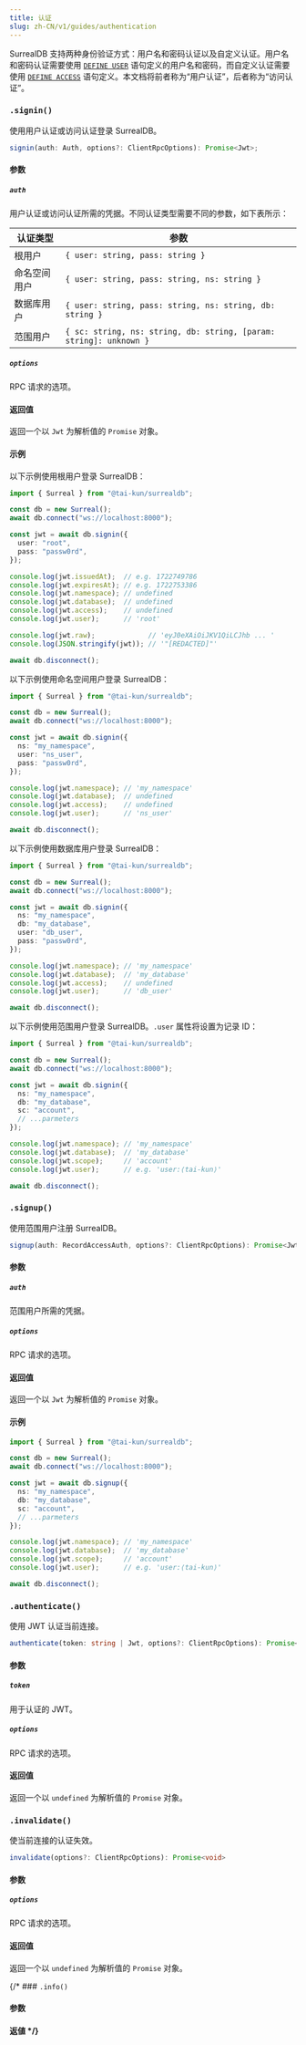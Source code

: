 ```yaml
---
title: 认证
slug: zh-CN/v1/guides/authentication
---
```



SurrealDB 支持两种身份验证方式：用户名和密码认证以及自定义认证。用户名和密码认证需要使用 [`DEFINE USER`](https://surrealdb.com/docs/surrealdb/surrealql/statements/define/user) 语句定义的用户名和密码，而自定义认证需要使用 [`DEFINE ACCESS`](https://surrealdb.com/docs/surrealdb/surrealql/statements/define/access) 语句定义。本文档将前者称为“用户认证”，后者称为“访问认证”。

### `.signin()` <Badge variant="instance" /><Badge variant="method" />

使用用户认证或访问认证登录 SurrealDB。

```ts
signin(auth: Auth, options?: ClientRpcOptions): Promise<Jwt>;
```

#### 参数

##### `auth`

用户认证或访问认证所需的凭据。不同认证类型需要不同的参数，如下表所示：

| 认证类型 | 参数 |
| --- | ---|
| 根用户 | `{ user: string, pass: string }` |
| 命名空间用户 | `{ user: string, pass: string, ns: string }` |
| 数据库用户 | `{ user: string, pass: string, ns: string, db: string }` |
| 范围用户 | `{ sc: string, ns: string, db: string, [param: string]: unknown }` |

##### `options`

RPC 请求的选项。

#### 返回值

返回一个以 `Jwt` 为解析值的 `Promise` 对象。

#### 示例

以下示例使用根用户登录 SurrealDB：

```ts
import { Surreal } from "@tai-kun/surrealdb";

const db = new Surreal();
await db.connect("ws://localhost:8000");

const jwt = await db.signin({
  user: "root",
  pass: "passw0rd",
});

console.log(jwt.issuedAt);  // e.g. 1722749786
console.log(jwt.expiresAt); // e.g. 1722753386
console.log(jwt.namespace); // undefined
console.log(jwt.database);  // undefined
console.log(jwt.access);    // undefined
console.log(jwt.user);      // 'root'

console.log(jwt.raw);             // 'eyJ0eXAiOiJKV1QiLCJhb ... '
console.log(JSON.stringify(jwt)); // '"[REDACTED]"'

await db.disconnect();
```

以下示例使用命名空间用户登录 SurrealDB：

```ts
import { Surreal } from "@tai-kun/surrealdb";

const db = new Surreal();
await db.connect("ws://localhost:8000");

const jwt = await db.signin({
  ns: "my_namespace",
  user: "ns_user",
  pass: "passw0rd",
});

console.log(jwt.namespace); // 'my_namespace'
console.log(jwt.database);  // undefined
console.log(jwt.access);    // undefined
console.log(jwt.user);      // 'ns_user'

await db.disconnect();
```

以下示例使用数据库用户登录 SurrealDB：

```ts
import { Surreal } from "@tai-kun/surrealdb";

const db = new Surreal();
await db.connect("ws://localhost:8000");

const jwt = await db.signin({
  ns: "my_namespace",
  db: "my_database",
  user: "db_user",
  pass: "passw0rd",
});

console.log(jwt.namespace); // 'my_namespace'
console.log(jwt.database);  // 'my_database'
console.log(jwt.access);    // undefined
console.log(jwt.user);      // 'db_user'

await db.disconnect();
```

以下示例使用范围用户登录 SurrealDB。`.user` 属性将设置为记录 ID：

```ts
import { Surreal } from "@tai-kun/surrealdb";

const db = new Surreal();
await db.connect("ws://localhost:8000");

const jwt = await db.signin({
  ns: "my_namespace",
  db: "my_database",
  sc: "account",
  // ...parmeters
});

console.log(jwt.namespace); // 'my_namespace'
console.log(jwt.database);  // 'my_database'
console.log(jwt.scope);     // 'account'
console.log(jwt.user);      // e.g. 'user:⟨tai-kun⟩'

await db.disconnect();
```

### `.signup()` <Badge variant="instance" /><Badge variant="method" />

使用范围用户注册 SurrealDB。

```ts
signup(auth: RecordAccessAuth, options?: ClientRpcOptions): Promise<Jwt>;
```

#### 参数

##### `auth`

范围用户所需的凭据。

##### `options`

RPC 请求的选项。

#### 返回值

返回一个以 `Jwt` 为解析值的 `Promise` 对象。

#### 示例

```ts
import { Surreal } from "@tai-kun/surrealdb";

const db = new Surreal();
await db.connect("ws://localhost:8000");

const jwt = await db.signup({
  ns: "my_namespace",
  db: "my_database",
  sc: "account",
  // ...parmeters
});

console.log(jwt.namespace); // 'my_namespace'
console.log(jwt.database);  // 'my_database'
console.log(jwt.scope);     // 'account'
console.log(jwt.user);      // e.g. 'user:⟨tai-kun⟩'

await db.disconnect();
```

### `.authenticate()` <Badge variant="instance" /><Badge variant="method" />

使用 JWT 认证当前连接。

```ts
authenticate(token: string | Jwt, options?: ClientRpcOptions): Promise<void>
```

#### 参数

##### `token`

用于认证的 JWT。

##### `options`

RPC 请求的选项。

#### 返回值

返回一个以 `undefined` 为解析值的 `Promise` 对象。

### `.invalidate()` <Badge variant="instance" /><Badge variant="method" />

使当前连接的认证失效。

```ts
invalidate(options?: ClientRpcOptions): Promise<void>
```

#### 参数

##### `options`

RPC 请求的选项。

#### 返回值

返回一个以 `undefined` 为解析值的 `Promise` 对象。

{/* ### `.info()` <Badge variant="instance" /><Badge variant="method" />

#### 参数

#### 返値 */}

